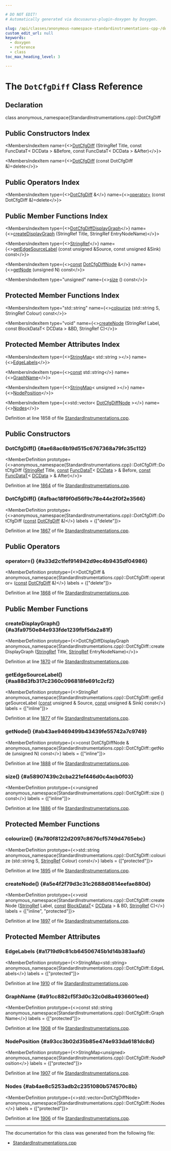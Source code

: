 ```yaml
---

# DO NOT EDIT!
# Automatically generated via docusaurus-plugin-doxygen by Doxygen.

slug: /api/classes/anonymous-namespace-standardinstrumentations-cpp-/dotcfgdiff
custom_edit_url: null
keywords:
  - doxygen
  - reference
  - class
toc_max_heading_level: 3

---
```





# The `DotCfgDiff` Class Reference

<DoxygenPage pluginConfig={pluginConfig}>



## Declaration

<CodeBlock>class anonymous_namespace{StandardInstrumentations.cpp}::DotCfgDiff</CodeBlock>

## Public Constructors Index

<MembersIndex>

<MembersIndexItem
  name={<><a href="#ae68ac6b19d515c6767368a79fc35c112">DotCfgDiff</a> (StringRef Title, const FuncDataT&lt; DCData &gt; &amp;Before, const FuncDataT&lt; DCData &gt; &amp;After)</>}>
</MembersIndexItem>

<MembersIndexItem
  name={<><a href="#afbac18f9f0d56f9c78e44e2f0f2e3566">DotCfgDiff</a> (const DotCfgDiff &amp;)=delete</>}>
</MembersIndexItem>

</MembersIndex>

## Public Operators Index

<MembersIndex>

<MembersIndexItem
  type={<><a href="/docs/api/classes/anonymous-namespace-standardinstrumentations-cpp-/dotcfgdiff">DotCfgDiff</a> &amp;</>}
  name={<><a href="#a33d2c1fef914942d9ec4b9435df04986">operator=</a> (const DotCfgDiff &amp;)=delete</>}>
</MembersIndexItem>

</MembersIndex>

## Public Member Functions Index

<MembersIndex>

<MembersIndexItem
  type={<><a href="/docs/api/classes/anonymous-namespace-standardinstrumentations-cpp-/dotcfgdiffdisplaygraph">DotCfgDiffDisplayGraph</a></>}
  name={<><a href="#a3fa9750e84e933fde1239fbf5da2a81f">createDisplayGraph</a> (StringRef Title, StringRef EntryNodeName)</>}>
</MembersIndexItem>

<MembersIndexItem
  type={<><a href="/docs/api/classes/llvm/stringref">StringRef</a></>}
  name={<><a href="#aa88d3fb317c2360c096818fe691c2cf2">getEdgeSourceLabel</a> (const unsigned &amp;Source, const unsigned &amp;Sink) const</>}>
</MembersIndexItem>

<MembersIndexItem
  type={<><a href="/docs/api/files/lib/lib/target/lib/target/aarch64/aarch64promoteconstant-cpp/#a90f8350fecae261c25be85d38b451bff">const</a> <a href="/docs/api/classes/anonymous-namespace-standardinstrumentations-cpp-/dotcfgdiffnode">DotCfgDiffNode</a> &amp;</>}
  name={<><a href="#ab43ae9469499b43439fe55742a7c9749">getNode</a> (unsigned N) const</>}>
</MembersIndexItem>

<MembersIndexItem
  type="unsigned"
  name={<><a href="#a58907439c2cba221ef446d0c4acb0f03">size</a> () const</>}>
</MembersIndexItem>

</MembersIndex>

## Protected Member Functions Index

<MembersIndex>

<MembersIndexItem
  type="std::string"
  name={<><a href="#a780f8122d2097c8676cf5749d4765ebc">colourize</a> (std::string S, StringRef Colour) const</>}>
</MembersIndexItem>

<MembersIndexItem
  type="void"
  name={<><a href="#a5e4f2f79d3c31c2688d0814eefae880d">createNode</a> (StringRef Label, const BlockDataT&lt; DCData &gt; &amp;BD, StringRef C)</>}>
</MembersIndexItem>

</MembersIndex>

## Protected Member Attributes Index

<MembersIndex>

<MembersIndexItem
  type={<><a href="/docs/api/classes/llvm/stringmap">StringMap</a>&lt; std::string &gt;</>}
  name={<><a href="#a1719d9c81cb64506745b1d14b383aafd">EdgeLabels</a></>}>
</MembersIndexItem>

<MembersIndexItem
  type={<><a href="/docs/api/files/lib/lib/target/lib/target/aarch64/aarch64promoteconstant-cpp/#a90f8350fecae261c25be85d38b451bff">const</a> std::string</>}
  name={<><a href="#a91cc882cf5f3d0c32c0d8a4936601eed">GraphName</a></>}>
</MembersIndexItem>

<MembersIndexItem
  type={<><a href="/docs/api/classes/llvm/stringmap">StringMap</a>&lt; unsigned &gt;</>}
  name={<><a href="#a93cc3b02d35b85e474e933da6181dc8d">NodePosition</a></>}>
</MembersIndexItem>

<MembersIndexItem
  type={<>std::vector&lt; <a href="/docs/api/classes/anonymous-namespace-standardinstrumentations-cpp-/dotcfgdiffnode">DotCfgDiffNode</a> &gt;</>}
  name={<><a href="#ab4ae8c5253adb2c2351080b574570c8b">Nodes</a></>}>
</MembersIndexItem>

</MembersIndex>


Definition at line 1858 of file <a href="/docs/api/files/lib/lib/passes/standardinstrumentations-cpp">StandardInstrumentations.cpp</a>.

<SectionDefinition>

## Public Constructors

### DotCfgDiff() {#ae68ac6b19d515c6767368a79fc35c112}

<MemberDefinition
  prototype={<>anonymous&#95;namespace&#123;StandardInstrumentations.cpp&#125;::DotCfgDiff::DotCfgDiff (<a href="/docs/api/classes/llvm/stringref">StringRef</a> Title, <a href="/docs/api/files/lib/lib/target/lib/target/aarch64/aarch64promoteconstant-cpp/#a90f8350fecae261c25be85d38b451bff">const</a> <a href="/docs/api/classes/llvm/funcdatat">FuncDataT</a>&lt; <a href="/docs/api/classes/llvm/dcdata">DCData</a> &gt; &amp; Before, <a href="/docs/api/files/lib/lib/target/lib/target/aarch64/aarch64promoteconstant-cpp/#a90f8350fecae261c25be85d38b451bff">const</a> <a href="/docs/api/classes/llvm/funcdatat">FuncDataT</a>&lt; <a href="/docs/api/classes/llvm/dcdata">DCData</a> &gt; &amp; After)</>}>

Definition at line <a href="/docs/api/files/lib/lib/passes/standardinstrumentations-cpp/#l01864">1864</a> of file <a href="/docs/api/files/lib/lib/passes/standardinstrumentations-cpp">StandardInstrumentations.cpp</a>.
</MemberDefinition>

### DotCfgDiff() {#afbac18f9f0d56f9c78e44e2f0f2e3566}

<MemberDefinition
  prototype={<>anonymous&#95;namespace&#123;StandardInstrumentations.cpp&#125;::DotCfgDiff::DotCfgDiff (<a href="/docs/api/files/lib/lib/target/lib/target/aarch64/aarch64promoteconstant-cpp/#a90f8350fecae261c25be85d38b451bff">const</a> <a href="/docs/api/classes/anonymous-namespace-standardinstrumentations-cpp-/dotcfgdiff">DotCfgDiff</a> &amp;)</>}
  labels = {["delete"]}>

Definition at line <a href="/docs/api/files/lib/lib/passes/standardinstrumentations-cpp/#l01867">1867</a> of file <a href="/docs/api/files/lib/lib/passes/standardinstrumentations-cpp">StandardInstrumentations.cpp</a>.
</MemberDefinition>

</SectionDefinition>

<SectionDefinition>

## Public Operators

### operator=() {#a33d2c1fef914942d9ec4b9435df04986}

<MemberDefinition
  prototype={<>DotCfgDiff &amp; anonymous&#95;namespace&#123;StandardInstrumentations.cpp&#125;::DotCfgDiff::operator= (<a href="/docs/api/files/lib/lib/target/lib/target/aarch64/aarch64promoteconstant-cpp/#a90f8350fecae261c25be85d38b451bff">const</a> <a href="/docs/api/classes/anonymous-namespace-standardinstrumentations-cpp-/dotcfgdiff">DotCfgDiff</a> &amp;)</>}
  labels = {["delete"]}>

Definition at line <a href="/docs/api/files/lib/lib/passes/standardinstrumentations-cpp/#l01868">1868</a> of file <a href="/docs/api/files/lib/lib/passes/standardinstrumentations-cpp">StandardInstrumentations.cpp</a>.
</MemberDefinition>

</SectionDefinition>

<SectionDefinition>

## Public Member Functions

### createDisplayGraph() {#a3fa9750e84e933fde1239fbf5da2a81f}

<MemberDefinition
  prototype={<>DotCfgDiffDisplayGraph anonymous&#95;namespace&#123;StandardInstrumentations.cpp&#125;::DotCfgDiff::createDisplayGraph (<a href="/docs/api/classes/llvm/stringref">StringRef</a> Title, <a href="/docs/api/classes/llvm/stringref">StringRef</a> EntryNodeName)</>}>

Definition at line <a href="/docs/api/files/lib/lib/passes/standardinstrumentations-cpp/#l01870">1870</a> of file <a href="/docs/api/files/lib/lib/passes/standardinstrumentations-cpp">StandardInstrumentations.cpp</a>.
</MemberDefinition>

### getEdgeSourceLabel() {#aa88d3fb317c2360c096818fe691c2cf2}

<MemberDefinition
  prototype={<>StringRef anonymous&#95;namespace&#123;StandardInstrumentations.cpp&#125;::DotCfgDiff::getEdgeSourceLabel (<a href="/docs/api/files/lib/lib/target/lib/target/aarch64/aarch64promoteconstant-cpp/#a90f8350fecae261c25be85d38b451bff">const</a> unsigned &amp; Source, <a href="/docs/api/files/lib/lib/target/lib/target/aarch64/aarch64promoteconstant-cpp/#a90f8350fecae261c25be85d38b451bff">const</a> unsigned &amp; Sink) const</>}
  labels = {["inline"]}>

Definition at line <a href="/docs/api/files/lib/lib/passes/standardinstrumentations-cpp/#l01877">1877</a> of file <a href="/docs/api/files/lib/lib/passes/standardinstrumentations-cpp">StandardInstrumentations.cpp</a>.
</MemberDefinition>

### getNode() {#ab43ae9469499b43439fe55742a7c9749}

<MemberDefinition
  prototype={<>const DotCfgDiffNode &amp; anonymous&#95;namespace&#123;StandardInstrumentations.cpp&#125;::DotCfgDiff::getNode (unsigned N) const</>}
  labels = {["inline"]}>

Definition at line <a href="/docs/api/files/lib/lib/passes/standardinstrumentations-cpp/#l01888">1888</a> of file <a href="/docs/api/files/lib/lib/passes/standardinstrumentations-cpp">StandardInstrumentations.cpp</a>.
</MemberDefinition>

### size() {#a58907439c2cba221ef446d0c4acb0f03}

<MemberDefinition
  prototype={<>unsigned anonymous&#95;namespace&#123;StandardInstrumentations.cpp&#125;::DotCfgDiff::size () const</>}
  labels = {["inline"]}>

Definition at line <a href="/docs/api/files/lib/lib/passes/standardinstrumentations-cpp/#l01886">1886</a> of file <a href="/docs/api/files/lib/lib/passes/standardinstrumentations-cpp">StandardInstrumentations.cpp</a>.
</MemberDefinition>

</SectionDefinition>

<SectionDefinition>

## Protected Member Functions

### colourize() {#a780f8122d2097c8676cf5749d4765ebc}

<MemberDefinition
  prototype={<>std::string anonymous&#95;namespace&#123;StandardInstrumentations.cpp&#125;::DotCfgDiff::colourize (std::string S, <a href="/docs/api/classes/llvm/stringref">StringRef</a> Colour) const</>}
  labels = {["protected"]}>

Definition at line <a href="/docs/api/files/lib/lib/passes/standardinstrumentations-cpp/#l01895">1895</a> of file <a href="/docs/api/files/lib/lib/passes/standardinstrumentations-cpp">StandardInstrumentations.cpp</a>.
</MemberDefinition>

### createNode() {#a5e4f2f79d3c31c2688d0814eefae880d}

<MemberDefinition
  prototype={<>void anonymous&#95;namespace&#123;StandardInstrumentations.cpp&#125;::DotCfgDiff::createNode (<a href="/docs/api/classes/llvm/stringref">StringRef</a> Label, <a href="/docs/api/files/lib/lib/target/lib/target/aarch64/aarch64promoteconstant-cpp/#a90f8350fecae261c25be85d38b451bff">const</a> <a href="/docs/api/classes/llvm/blockdatat">BlockDataT</a>&lt; <a href="/docs/api/classes/llvm/dcdata">DCData</a> &gt; &amp; BD, <a href="/docs/api/classes/llvm/stringref">StringRef</a> C)</>}
  labels = {["inline", "protected"]}>

Definition at line <a href="/docs/api/files/lib/lib/passes/standardinstrumentations-cpp/#l01897">1897</a> of file <a href="/docs/api/files/lib/lib/passes/standardinstrumentations-cpp">StandardInstrumentations.cpp</a>.
</MemberDefinition>

</SectionDefinition>

<SectionDefinition>

## Protected Member Attributes

### EdgeLabels {#a1719d9c81cb64506745b1d14b383aafd}

<MemberDefinition
  prototype={<>StringMap&lt;std::string&gt; anonymous&#95;namespace&#123;StandardInstrumentations.cpp&#125;::DotCfgDiff::EdgeLabels</>}
  labels = {["protected"]}>

Definition at line <a href="/docs/api/files/lib/lib/passes/standardinstrumentations-cpp/#l01910">1910</a> of file <a href="/docs/api/files/lib/lib/passes/standardinstrumentations-cpp">StandardInstrumentations.cpp</a>.
</MemberDefinition>

### GraphName {#a91cc882cf5f3d0c32c0d8a4936601eed}

<MemberDefinition
  prototype={<>const std::string anonymous&#95;namespace&#123;StandardInstrumentations.cpp&#125;::DotCfgDiff::GraphName</>}
  labels = {["protected"]}>

Definition at line <a href="/docs/api/files/lib/lib/passes/standardinstrumentations-cpp/#l01908">1908</a> of file <a href="/docs/api/files/lib/lib/passes/standardinstrumentations-cpp">StandardInstrumentations.cpp</a>.
</MemberDefinition>

### NodePosition {#a93cc3b02d35b85e474e933da6181dc8d}

<MemberDefinition
  prototype={<>StringMap&lt;unsigned&gt; anonymous&#95;namespace&#123;StandardInstrumentations.cpp&#125;::DotCfgDiff::NodePosition</>}
  labels = {["protected"]}>

Definition at line <a href="/docs/api/files/lib/lib/passes/standardinstrumentations-cpp/#l01907">1907</a> of file <a href="/docs/api/files/lib/lib/passes/standardinstrumentations-cpp">StandardInstrumentations.cpp</a>.
</MemberDefinition>

### Nodes {#ab4ae8c5253adb2c2351080b574570c8b}

<MemberDefinition
  prototype={<>std::vector&lt;DotCfgDiffNode&gt; anonymous&#95;namespace&#123;StandardInstrumentations.cpp&#125;::DotCfgDiff::Nodes</>}
  labels = {["protected"]}>

Definition at line <a href="/docs/api/files/lib/lib/passes/standardinstrumentations-cpp/#l01906">1906</a> of file <a href="/docs/api/files/lib/lib/passes/standardinstrumentations-cpp">StandardInstrumentations.cpp</a>.
</MemberDefinition>

</SectionDefinition>

<hr/>

The documentation for this class was generated from the following file:

<ul>
<li><a href="/docs/api/files/lib/lib/passes/standardinstrumentations-cpp">StandardInstrumentations.cpp</a></li>
</ul>

</DoxygenPage>
